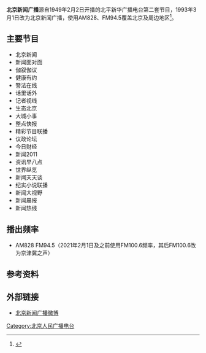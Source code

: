 {{Refimprove|time=2015-04-03T07:30+08:00}}
{{广播电台
| 電臺名稱 = 北京新闻广播
| 英文名稱 = 
| 原文名称 = 
| 電臺圖片檔案 = 北京新闻广播.jpg
| 電臺圖片尺寸 = 120px
| 電臺圖片名稱 = 
| 通称 = 
| 缩写 =  
| 所屬國家 = {{CHN}}
| 總部所在 = {{CHN}}[[北京市|北京市]]
| 播放地區 = [[北京市|北京市]]
| 開播日期 = 1949年2月2日（前身）<br/>1993年3月1日（开播）
| 停播日期 = 
| 電臺呼號 = 北京新闻广播
| 类型 = 
| 宗教 = 
| 主要语言 = [[普通话|普通话]]
| 使用频段= [[FM|FM]]、[[中波|中波]]
| 電臺口號 = 报道北京 关注世界
| 隶属 = [[北京广播电视台|北京广播电视台]]
| 擁有者 = [[北京广播电视台|北京广播电视台]]
| 持股者 =
| 董事长 =  
| 前電臺名稱 = 
| 被取代名稱 = 
| 前頻道呼號 = 北京人民广播电台
| 被取代呼號 =
| 集團同類頻道 = 
| 重播服務頻道 = 
| 電臺官方網站 = 
| 無線廣播收聽地區01={{CHN}} [[北京市|北京市]] 
| 無線廣播頻道數01  = 828 KHz 94.5 MHz
| 衛星電視供應商01 = 亚洲二号
| 衛星電視頻道數01 = 聽眾自行接收
}}

'''北京新闻广播'''源自1949年2月2日开播的北平新华广播电台第二套节目，1993年3月1日改为北京新闻广播，使用AM828、FM94.5覆盖北京及周边地区<ref>{{Cite web |url = http://www.am828.com.cn/introduction.html |title = 介绍 |publisher = 北京新闻广播 |accessdate = 2015-04-03 |deadurl = yes |archiveurl = https://web.archive.org/web/20150625051926/http://www.am828.com.cn/introduction.html |archivedate = 2015-06-25 }}</ref>。

==主要节目==
*北京新闻
*新闻面对面
*伽叙伽议
*健康有约
*警法在线
*话里话外
*记者视线
*生态北京
*大城小事
*整点快报
*精彩节目联播
*议政论坛
*今日财经
*新闻2011
*资讯早八点
*世界纵览
*新闻天天谈
*纪实小说联播
*新闻大视野
*新闻晨报
*新闻热线

==播出频率==
*AM828 FM94.5（2021年2月1日及之前使用FM100.6频率，其后FM100.6改为京津冀之声）

==参考资料==
{{reflist}}

==外部链接==
*[http://weibo.com/bjxwgb 北京新闻广播微博]{{Wayback|url=http://weibo.com/bjxwgb |date=20150511112916 }}
{{北京广播电视台}}
[[Category:北京人民广播电台|Category:北京人民广播电台]]